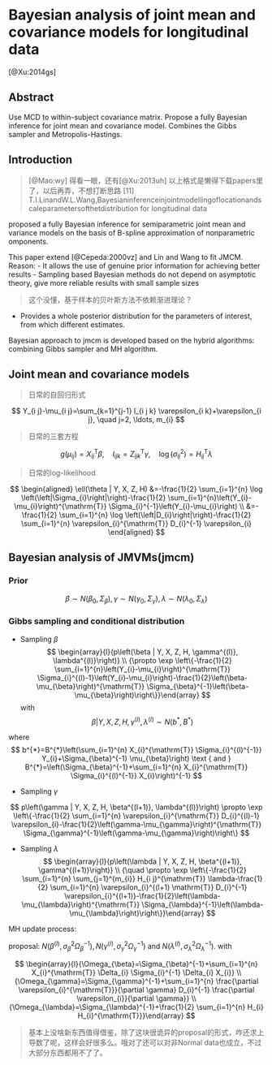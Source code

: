 # Bayesian analysis of joint mean and covariance models for longitudinal data

[@Xu:2014gs]

## Abstract
Use MCD to within-subject covariance matrix.
Propose a fully Bayesian inference for joint mean and covariance model.
Combines the Gibbs sampler and Metropolis-Hastings.

## Introduction

> [@Mao:wy] 得看一眼，还有[@Xu:2013uh]
 以上格式是懒得下载papers里了，以后再弄，不想打断思路
[11] T.I.LinandW.L.Wang,Bayesianinferenceinjointmodellingoflocationandscaleparametersofthetdistribution for longitudinal data

proposed a fully Bayesian inference for semiparametric joint mean and variance models on the basis of B-spline approximation of nonparametric omponents.

This paper extend [@Cepeda:2000vz] and Lin and Wang to fit JMCM.
Reason:
- It allows the use of genuine prior information for achieving better results
- Sampling based Bayesian methods do not depend on asymptotic theory, give more reliable results with small sample sizes

> 这个没懂，基于样本的贝叶斯方法不依赖渐进理论？

- Provides a whole posterior distribution for the parameters of interest, from which different estimates.

Bayesian approach to jmcm is developed based on the hybrid algorithms: combining Gibbs sampler and MH algorithm.


## Joint mean and covariance models
> 日常的自回归形式

$$
Y_{i j}-\mu_{i j}=\sum_{k=1}^{j-1} l_{i j k} \varepsilon_{i k}+\varepsilon_{i j}, \quad j=2, \ldots, m_{i}
$$

> 日常的三套方程

$$
g\left(\mu_{i j}\right)=X_{i j}^{\mathrm{T}} \beta, \quad l_{i j k}=Z_{i j k}^{\mathrm{T}} \gamma, \quad \log \left(\sigma_{i j}^{2}\right)=H_{i j}^{\mathrm{T}} \lambda
$$

> 日常的log-likelihood

$$
\begin{aligned} \ell(\theta | Y, X, Z, H) &=-\frac{1}{2} \sum_{i=1}^{n} \log \left(\left|\Sigma_{i}\right|\right)-\frac{1}{2} \sum_{i=1}^{n}\left(Y_{i}-\mu_{i}\right)^{\mathrm{T}} \Sigma_{i}^{-1}\left(Y_{i}-\mu_{i}\right) \\ &=-\frac{1}{2} \sum_{i=1}^{n} \log \left(\left|D_{i}\right|\right)-\frac{1}{2} \sum_{i=1}^{n} \varepsilon_{i}^{\mathrm{T}} D_{i}^{-1} \varepsilon_{i} \end{aligned}
$$

## Bayesian analysis of JMVMs(jmcm)

### Prior

$$
\beta \sim N\left(\beta_{0}, \Sigma_{\beta}\right), \gamma \sim N\left(\gamma_{0}, \Sigma_{\gamma}\right),\lambda \sim N\left(\lambda_{0}, \Sigma_{\lambda}\right)
$$

### Gibbs sampling and conditional distribution

- Sampling $\beta$
$$
\begin{array}{l}{p\left(\beta | Y, X, Z, H, \gamma^{(l)}, \lambda^{(l)}\right)} \\ {\propto \exp \left\{-\frac{1}{2} \sum_{i=1}^{n}\left(Y_{i}-\mu_{i}\right)^{\mathrm{T}} \Sigma_{i}^{(l)-1}\left(Y_{i}-\mu_{i}\right)-\frac{1}{2}\left(\beta-\mu_{\beta}\right)^{\mathrm{T}} \Sigma_{\beta}^{-1}\left(\beta-\mu_{\beta}\right)\right\}}\end{array}
$$
with 
$$
\beta | Y, X, Z, H, \gamma^{(l)}, \lambda^{(l)} \sim N\left(b^{*}, B^{*}\right)
$$

where
$$
b^{*}=B^{*}\left(\sum_{i=1}^{n} X_{i}^{\mathrm{T}} \Sigma_{i}^{(l)^{-1}} Y_{i}+\Sigma_{\beta}^{-1} \mu_{\beta}\right) \text { and } B^{*}=\left(\Sigma_{\beta}^{-1}+\sum_{i=1}^{n} X_{i}^{\mathrm{T}} \Sigma_{i}^{(l)^{-1}} X_{i}\right)^{-1}
$$

- Sampling $\gamma$

$$
p\left(\gamma | Y, X, Z, H, \beta^{(l+1)}, \lambda^{(l)}\right) \propto \exp \left\{-\frac{1}{2} \sum_{i=1}^{n} \varepsilon_{i}^{\mathrm{T}} D_{i}^{(l)-1} \varepsilon_{i}-\frac{1}{2}\left(\gamma-\mu_{\gamma}\right)^{\mathrm{T}} \Sigma_{\gamma}^{-1}\left(\gamma-\mu_{\gamma}\right)\right\}
$$


- Sampling $\lambda$
$$
\begin{array}{l}{p\left(\lambda | Y, X, Z, H, \beta^{(l+1)}, \gamma^{(l+1)}\right)} \\ {\quad \propto \exp \left\{-\frac{1}{2} \sum_{i=1}^{n} \sum_{j=1}^{m_{i}} H_{i j}^{\mathrm{T}} \lambda-\frac{1}{2} \sum_{i=1}^{n} \varepsilon_{i}^{(l+1) \mathrm{T}} D_{i}^{-1} \varepsilon_{i}^{(l+1)}-\frac{1}{2}\left(\lambda-\mu_{\lambda}\right)^{\mathrm{T}} \Sigma_{\lambda}^{-1}\left(\lambda-\mu_{\lambda}\right)\right\}}\end{array}
$$

MH update process:

proposal:
$N\left(\beta^{(l)}, \sigma_{\beta}^{2} \Omega_{\beta}^{-1}\right), N\left(\gamma^{(l)}, \sigma_{\gamma}^{2} \Omega_{\gamma}^{-1}\right) \text { and } N\left(\lambda^{(l)}, \sigma_{\lambda}^{2} \Omega_{\lambda}^{-1}\right)$. with

$$
\begin{array}{l}{\Omega_{\beta}=\Sigma_{\beta}^{-1}+\sum_{i=1}^{n} X_{i}^{\mathrm{T}} \Delta_{i} \Sigma_{i}^{-1} \Delta_{i} X_{i}} \\ {\Omega_{\gamma}=\Sigma_{\gamma}^{-1}+\sum_{i=1}^{n} \frac{\partial \varepsilon_{i}^{\mathrm{T}}}{\partial \gamma} D_{i}^{-1} \frac{\partial \varepsilon_{i}}{\partial \gamma}} \\ {\Omega_{\lambda}=\Sigma_{\lambda}^{-1}+\frac{1}{2} \sum_{i=1}^{n} H_{i} H_{i}^{\mathrm{T}}}\end{array}
$$

> 基本上没啥新东西值得借鉴，除了这块很诡异的proposal的形式，咋还求上导数了呢，这样会好很多么。哦对了还可以对非Normal data也成立，不过大部分东西都用不了了。







